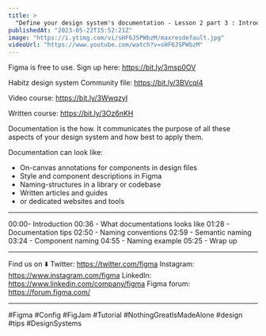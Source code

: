 ```yaml
---
title: >
  "Define your design system's documentation - Lesson 2 part 3 : Introduction to design systems"
publishedAt: "2023-05-22T15:52:21Z"
image: "https://i.ytimg.com/vi/sHF6JSPWbzM/maxresdefault.jpg"
videoUrl: "https://www.youtube.com/watch?v=sHF6JSPWbzM"
---
```


Figma is free to use. Sign up here: https://bit.ly/3msp0OV

Habitz design system Community file: https://bit.ly/3BVcql4

Video course: https://bit.ly/3WwqzyI

Written course: https://bit.ly/3Oz6nKH

Documentation is the how. It communicates the purpose of all these aspects of your design system and how best to apply them.

Documentation can look like:

- On-canvas annotations for components in design files
- Style and component descriptions in Figma
- Naming-structures in a library or codebase
- Written articles and guides
- or dedicated websites and tools

---

00:00- Introduction
00:36 - What documentations looks like
01:28 - Documentation tips
02:50 - Naming conventions
02:59 - Semantic naming
03:24 - Component naming
04:55 - Naming example
05:25 - Wrap up

---

Find us on ⬇️
Twitter: https://twitter.com/figma
Instagram: https://www.instagram.com/figma
LinkedIn: https://www.linkedin.com/company/figma
Figma forum: https://forum.figma.com/

---

#Figma #Config #FigJam #Tutorial #NothingGreatIsMadeAlone #design #tips #DesignSystems
